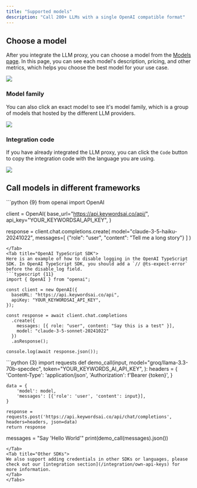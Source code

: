 ```yaml
---
title: "Supported models"
description: "Call 200+ LLMs with a single OpenAI compatible format"
---
```



## Choose a model
After you integrate the LLM proxy, you can choose a model from the [Models page](https://platform.keywordsai.co/platform/models). In this page, you can see each model's description, pricing, and other metrics, which helps you choose the best model for your use case.
<Frame>
<img src="https://keywordsai-static.s3.us-east-1.amazonaws.com/docs/llm-proxy/models.png"/>
</Frame>

### Model family
You can also click an exact model to see it's model family, which is a group of models that hosted by the different LLM providers.
<Frame>
<img src="https://keywordsai-static.s3.us-east-1.amazonaws.com/docs/llm-proxy/model-details.png"/>
</Frame>

### Integration code
If you have already integrated the LLM proxy, you can click the `Code` button to copy the integration code with the language you are using.
<Frame>
<img src="https://keywordsai-static.s3.us-east-1.amazonaws.com/docs/llm-proxy/model-code.png"/>
</Frame>

## Call models in different frameworks
<Tabs>
<Tab title="OpenAI Python SDK">
```python {9}
from openai import OpenAI

client = OpenAI(
    base_url="https://api.keywordsai.co/api/",
    api_key="YOUR_KEYWORDSAI_API_KEY",
)

response = client.chat.completions.create(
    model="claude-3-5-haiku-20241022",
    messages=[
        {"role": "user", "content": "Tell me a long story"}
    ]
)
```
</Tab>
<Tab title="OpenAI TypeScript SDK">
Here is an example of how to disable logging in the OpenAI TypeScript SDK. In OpenAI TypeScript SDK, you should add a `// @ts-expect-error` before the disable_log field.
```typescript {11}
import { OpenAI } from "openai";

const client = new OpenAI({
  baseURL: "https://api.keywordsai.co/api",
  apiKey: "YOUR_KEYWORDSAI_API_KEY",
});

const response = await client.chat.completions
  .create({
    messages: [{ role: "user", content: "Say this is a test" }],
    model: "claude-3-5-sonnet-20241022"
  })
  .asResponse();

console.log(await response.json());
```
</Tab>
<Tab title="Standard API">
```python  {3}
import requests
def demo_call(input, 
              model="groq/llama-3.3-70b-specdec",
              token="YOUR_KEYWORDS_AI_API_KEY",
              ):
    headers = {
        'Content-Type': 'application/json',
        'Authorization': f'Bearer {token}',
    }

    data = {
        'model': model,
        'messages': [{'role': 'user', 'content': input}],
    }

    response = requests.post('https://api.keywordsai.co/api/chat/completions', headers=headers, json=data)
    return response

messages = "Say 'Hello World'"
print(demo_call(messages).json())
```
</Tab>
<Tab title="Other SDKs">
We also support adding credentials in other SDKs or languages, please check out our [integration section](/integration/own-api-keys) for more information.
</Tab>
</Tabs>
